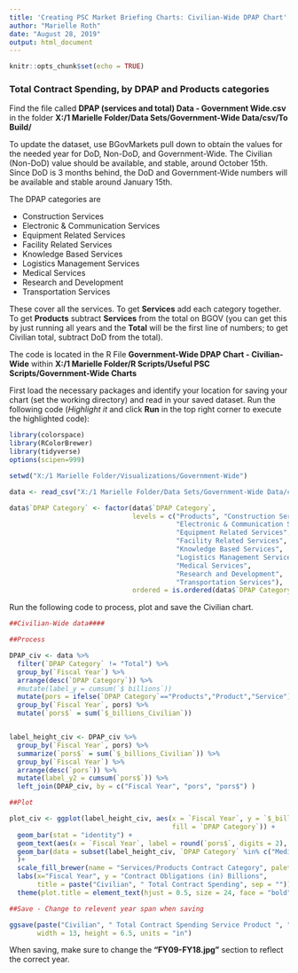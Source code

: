 ---
title: 'Creating PSC Market Briefing Charts: Civilian-Wide DPAP Chart'
author: "Marielle Roth"
date: "August 28, 2019"
output: html_document
---

```{r setup, include=FALSE}
knitr::opts_chunk$set(echo = TRUE)
```

### Total Contract Spending, by DPAP and Products categories

Find the file called **DPAP (services and total) Data - Government Wide.csv** in the folder **X:/1 Marielle Folder/Data Sets/Government-Wide Data/csv/To Build/**

To update the dataset, use BGovMarkets pull down to obtain the values for the needed year for DoD, Non-DoD, and Government-Wide.  The Civilian (Non-DoD) value should be available, and stable, around October 15th.  Since DoD is 3 months behind, the DoD and Government-Wide numbers will be available and stable around January 15th.

The DPAP categories are 

* Construction Services
* Electronic & Communication Services
* Equipment Related Services
* Facility Related Services
* Knowledge Based Services
* Logistics Management Services
* Medical Services
* Research and Development
* Transportation Services

These cover all the services.  To get **Services** add each category together.  To get **Products** subtract **Services** from the total on BGOV (you can get this by just running all years and the **Total** will be the first line of numbers; to get Civilian total, subtract DoD from the total).  

The code is located in the R File **Government-Wide DPAP Chart - Civilian-Wide** within **X:/1 Marielle Folder/R Scripts/Useful PSC Scripts/Government-Wide Charts**

First load the necessary packages and identify your location for saving your chart (set the working directory) and read in your saved dataset. Run the following code (*Highlight it* and click __Run__ in the top right corner to execute the highlighted code): 

```{r, eval=FALSE}
library(colorspace)
library(RColorBrewer)
library(tidyverse)
options(scipen=999)

setwd("X:/1 Marielle Folder/Visualizations/Government-Wide")

data <- read_csv("X:/1 Marielle Folder/Data Sets/Government-Wide Data/csv/To Build/DPAP (services and total) Data - Government Wide.csv")

data$`DPAP Category` <- factor(data$`DPAP Category`,
                               levels = c("Products", "Construction Services",
                                          "Electronic & Communication Services",
                                          "Equipment Related Services",
                                          "Facility Related Services",
                                          "Knowledge Based Services",
                                          "Logistics Management Services",
                                          "Medical Services",
                                          "Research and Development",
                                          "Transportation Services"),
                               ordered = is.ordered(data$`DPAP Category`))
```

Run the following code to process, plot and save the Civilian chart.

```{r, eval=FALSE}
##Civilian-Wide data####

##Process

DPAP_civ <- data %>%
  filter(`DPAP Category` != "Total") %>% 
  group_by(`Fiscal Year`) %>%
  arrange(desc(`DPAP Category`)) %>%
  #mutate(label_y = cumsum(`$ billions`))
  mutate(pors = ifelse(`DPAP Category`=="Products","Product","Service")) %>%
  group_by(`Fiscal Year`, pors) %>%
  mutate(`pors$` = sum(`$_billions_Civilian`))


label_height_civ <- DPAP_civ %>%
  group_by(`Fiscal Year`, pors) %>%
  summarize(`pors$` = sum(`$_billions_Civilian`)) %>%
  group_by(`Fiscal Year`) %>%
  arrange(desc(`pors`)) %>%
  mutate(label_y2 = cumsum(`pors$`)) %>%
  left_join(DPAP_civ, by = c("Fiscal Year", "pors", "pors$") )

##Plot

plot_civ <- ggplot(label_height_civ, aes(x = `Fiscal Year`, y = `$_billions_Civilian`,
                                         fill = `DPAP Category`)) +
  geom_bar(stat = "identity") +
  geom_text(aes(x = `Fiscal Year`, label = round(`pors$`, digits = 2), y = label_y2), size = 4, vjust = 1.5, check_overlap = TRUE)+
  geom_bar(data = subset(label_height_civ, `DPAP Category` %in% c("Medical Services", "Products")), aes(x=`Fiscal Year`, y=`pors$`), colour = "black", fill = NA, stat = "identity"
  )+
  scale_fill_brewer(name = "Services/Products Contract Category", palette = "Set3") +
  labs(x="Fiscal Year", y = "Contract Obligations (in) Billions",
       title = paste("Civilian", " Total Contract Spending", sep = ""))+
  theme(plot.title = element_text(hjust = 0.5, size = 24, face = "bold"), axis.ticks.x = element_blank()) 

##Save - Change to relevent year span when saving

ggsave(paste("Civilian", " Total Contract Spending Service Product ", "FY09-FY18.jpg", sep = ""), plot_civ,
       width = 13, height = 6.5, units = "in")

```

When saving, make sure to change the **"FY09-FY18.jpg"** section to reflect the correct year.